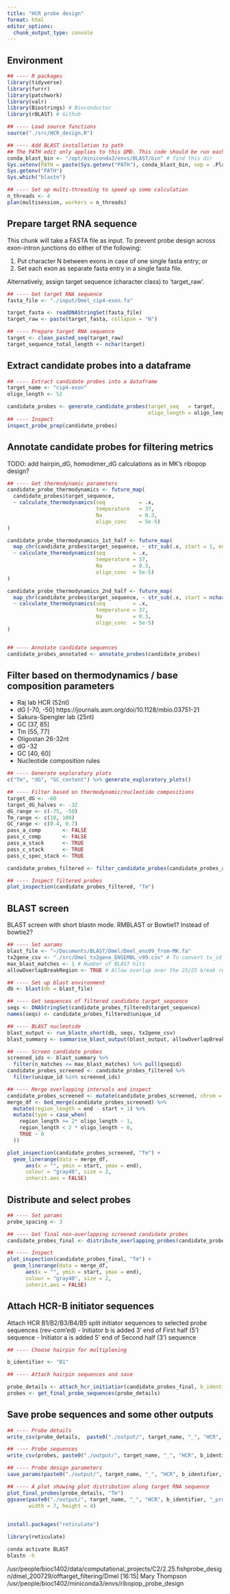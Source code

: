```yaml
---
title: "HCR probe design"
format: html
editor_options: 
  chunk_output_type: console
---
```


## Environment

```r
## ---- R packages 
library(tidyverse) 
library(furrr) 
library(patchwork) 
library(valr) 
library(Biostrings) # Bioconductor
library(rBLAST) # Github

## ---- Load source functions
source("./src/HCR_design.R")

## ---- Add BLAST installation to path
## The PATH edit only applies to this QMD. This code should be run each session.
conda_blast_bin <- "/opt/miniconda3/envs/BLAST/bin" # find this dir
Sys.setenv(PATH = paste(Sys.getenv("PATH"), conda_blast_bin, sep = .Platform$path.sep))
Sys.getenv("PATH")
Sys.which("blastn")

## ---- Set up multi-threading to speed up some calculation
n_threads <- 4
plan(multisession, workers = n_threads) 

```


## Prepare target RNA sequence

This chunk will take a FASTA file as input. To prevent probe design across exon-intron junctions do either of the following:

  (1) Put character N between exons in case of one single fasta entry; or
  (2) Set each exon as separate fasta entry in a single fasta file. 
  
Alternatively, assign target sequence (character class) to 'target_raw'. 

```r
## ---- Get target RNA sequence
fasta_file <- "./input/Dmel_cip4-exon.fa" 

target_fasta <- readDNAStringSet(fasta_file)
target_raw <- paste(target_fasta, collapse = "N")

## ---- Prepare target RNA sequence
target <- clean_pasted_seq(target_raw)
target_sequence_total_length <- nchar(target)

```

## Extract candidate probes into a dataframe

```r
## ---- Extract candidate probes into a dataframe
target_name <- "cip4-exon"
oligo_length <- 52

candidate_probes <- generate_candidate_probes(target_seq   = target,
                                              oligo_length = oligo_length)
## ---- Inspect
inspect_probe_prep(candidate_probes)

```

## Annotate candidate probes for filtering metrics

TODO: add hairpin_dG, homodimer_dG calculations as in MK's ribopop design?

```r
## ---- Get thermodynamic parameters
candidate_probe_thermodynamics <- future_map(
  candidate_probes$target_sequence, 
  ~ calculate_thermodynamics(seq           = .x, 
                             temperature   = 37,
                             Na            = 0.3,
                             oligo_conc    = 5e-5)
)

candidate_probe_thermodynamics_1st_half <- future_map(
  map_chr(candidate_probes$target_sequence, ~ str_sub(.x, start = 1, end = nchar(.x)/2 - 1)),
  ~ calculate_thermodynamics(seq         = .x,
                             temperature = 37,
                             Na          = 0.3,
                             oligo_conc  = 5e-5)
)

candidate_probe_thermodynamics_2nd_half <- future_map(
  map_chr(candidate_probes$target_sequence, ~ str_sub(.x, start = nchar(.x)/2 + 2, end = nchar(.x))),
  ~ calculate_thermodynamics(seq         = .x,
                             temperature = 37,
                             Na          = 0.3,
                             oligo_conc  = 5e-5)
)


## ---- Annotate candidate sequences 
candidate_probes_annotated <- annotate_probes(candidate_probes)

```

## Filter based on thermodynamics / base composition parameters 

- Raj lab HCR (52nt)
 - dG [-70, -50] https://journals.asm.org/doi/10.1128/mbio.03751-21 
- Sakura-Spengler lab (25nt) 
 - GC [37, 85]
 - Tm [55, 77]
- Oligostan 26-32nt
 - dG -32
 - GC [40, 60]
 - Nucleotide composition rules

```r
## ---- Generate exploratory plots
c("Tm", "dG", "GC_content") %>% generate_exploratory_plots()

```

```r
## ---- Filter based on thermodynamic/nucleotide compositions
target_dG <- -60
target_dG_halves <- -32
dG_range <- c(-75, -50)
Tm_range <- c(10, 100)
GC_range <- c(0.4, 0.7)
pass_a_comp       <- FALSE
pass_c_comp       <- FALSE
pass_a_stack      <- TRUE
pass_c_stack      <- TRUE
pass_c_spec_stack <- TRUE

candidate_probes_filtered <- filter_candidate_probes(candidate_probes_annotated)

## ---- Inspect filtered probes
plot_inspection(candidate_probes_filtered, "Tm")

```


## BLAST screen

BLAST screen with short blastn mode.
RMBLAST or Bowtie1? Instead of bowtie2?

```r
## ---- Set aarams
blast_file <- "~/Documents/BLAST/Dmel/Dmel_ens99_from-MK.fa"
tx2gene_csv <- "./src/Dmel_tx2gene_ENSEMBL_v99.csv" # To convert tx_id to gene_id
max_blast_matches <- 1 # Number of BLAST hits
allowOverlapBreakRegion <- TRUE # Allow overlap over the 25/25 break region?

## ---- Set up blast environment
db <- blast(db = blast_file)

## ---- Get sequences of filtered candidate target_sequence 
seqs <- DNAStringSet(candidate_probes_filtered$target_sequence)
names(seqs) <- candidate_probes_filtered$unique_id

## ---- BLAST nucleotide
blast_output <- run_blastn_short(db, seqs, tx2gene_csv)
blast_summary <- summarise_blast_output(blast_output, allowOverlapBreakRegion)

## ---- Screen candidate probes
screened_ids <- blast_summary %>% 
  filter(n_matches <= max_blast_matches) %>% pull(qseqid)
candidate_probes_screened <- candidate_probes_filtered %>%
  filter(unique_id %in% screened_ids)

## ---- Merge overlapping intervals and inspect  
candidate_probes_screened <- mutate(candidate_probes_screened, chrom = "valr")
merge_df <- bed_merge(candidate_probes_screened) %>%
  mutate(region_length = end - start + 1) %>%
  mutate(type = case_when(
    region_length >= 2* oligo_length ~ 1,
    region_length < 2 * oligo_length ~ 0,
    TRUE ~ 0
  ))

plot_inspection(candidate_probes_screened, "Tm") +
  geom_linerange(data = merge_df, 
      aes(x = "", ymin = start, ymax = end),
      colour = "gray40", size = 2,
      inherit.aes = FALSE)

```

## Distribute and select probes

```r
## ---- Set params
probe_spacing <- 3

## ---- Get final non-overlapping screened candidate probes 
candidate_probes_final <- distribute_overlapping_probes(candidate_probes_screened, merge_df, probe_spacing = 3)

## ---- Inspect
plot_inspection(candidate_probes_final, "Tm") +
  geom_linerange(data = merge_df, 
      aes(x = "", ymin = start, ymax = end),
      colour = "gray40", size = 2,
      inherit.aes = FALSE)

```

## Attach HCR-B initiator sequences 

Attach HCR B1/B2/B3/B4/B5 split initiator sequences to selected probe sequences (rev-com'ed)
 - Initiator b is added 3' end of First half (5') sequence
 - Initiator a is added 5' end of Second half (3') sequence

```r
## ---- Choose hairpin for multiplexing

b_identifier <- "B1"

## ---- Attach hairpin sequences and save 

probe_details <- attach_hcr_initiatior(candidate_probes_final, b_identifier = b_identifier)
probes <- get_final_probe_sequences(probe_details)

```

## Save probe sequences and some other outputs

```r
## ---- Probe details
write_csv(probe_details,  paste0("./output/", target_name, "_", "HCR", b_identifier, "_details.csv"))

## ---- Probe sequences
write_csv(probes, paste0("./output/", target_name, "_", "HCR", b_identifier, "_probes.csv"))

## ---- Probe design parameters
save_params(paste0("./output/", target_name, "_", "HCR", b_identifier, "_params.txt"))

## ---- A plot showing plot distribution along target RNA sequence
plot_final_probes(probe_details, "Tm")
ggsave(paste0("./output/", target_name, "_", "HCR", b_identifier, "_probes.pdf"), 
       width = 7, height = 4)
  
```












```r
install.packages("reticulate")

library(reticulate)

```


```bash
conda activate BLAST
blastn -h

```






















/usr/people/bioc1402/data/computational_projects/C2/2.25.fishprobe_design/dmel_200729/offtarget_filtering/Dmel
[16:15] Mary Thompson
/usr/people/bioc1402/miniconda3/envs/ribopop_probe_design























































